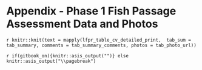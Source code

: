# Appendix - Phase 1 Fish Passage Assessment Data and Photos {- #appendix1}

`r knitr::knit(text = mapply(lfpr_table_cv_detailed_print,  tab_sum = tab_summary, comments = tab_summary_comments, photos = tab_photo_url))`

`r if(gitbook_on){knitr::asis_output("")} else knitr::asis_output("\\pagebreak")`

